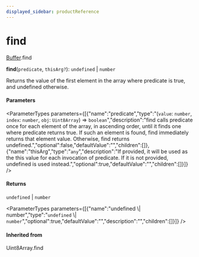```yaml
---
displayed_sidebar: productReference
---
```



# find

[Buffer](../../interfaces/Buffer.mdx).find

**find**(`predicate`, `thisArg?`): `undefined` \| `number`

Returns the value of the first element in the array where predicate is true, and undefined
otherwise.

#### Parameters

<ParameterTypes parameters={[{"name":"predicate","type":"(`value`: `number`, `index`: `number`, `obj`: `Uint8Array`) => `boolean`","description":"find calls predicate once for each element of the array, in ascending order, until it finds one where predicate returns true. If such an element is found, find immediately returns that element value. Otherwise, find returns undefined.","optional":false,"defaultValue":"","children":[]},{"name":"thisArg","type":"`any`","description":"If provided, it will be used as the this value for each invocation of predicate. If it is not provided, undefined is used instead.","optional":true,"defaultValue":"","children":[]}]} />

#### Returns

`undefined` \| `number`

<ParameterTypes parameters={[{"name":"undefined \\| number","type":"`undefined` \\| `number`","optional":true,"defaultValue":"","description":"","children":[]}]} />

#### Inherited from

Uint8Array.find

